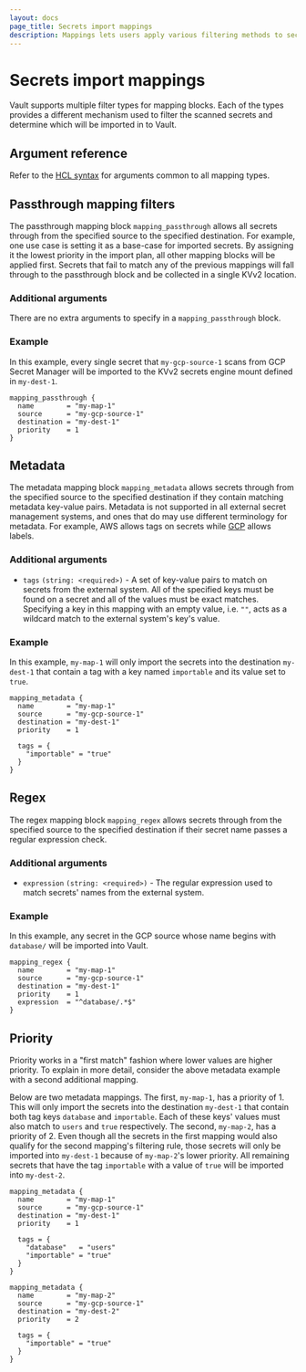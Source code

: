 ```yaml
---
layout: docs
page_title: Secrets import mappings
description: Mappings lets users apply various filtering methods to secrets being imported in to Vault.
---
```


# Secrets import mappings

Vault supports multiple filter types for mapping blocks. Each of the types provides a different mechanism
used to filter the scanned secrets and determine which will be imported in to Vault.


## Argument reference

Refer to the [HCL syntax](/vault/docs/import#hcl-syntax-2) for arguments common to all mapping types.

## Passthrough mapping filters

The passthrough mapping block `mapping_passthrough` allows all secrets through from the specified source to the
specified destination. For example, one use case is setting it as a base-case for imported secrets. By assigning
it the lowest priority in the import plan, all other mapping blocks will be applied first. Secrets that fail
to match any of the previous mappings will fall through to the passthrough block and be collected in a single
KVv2 location.

### Additional arguments

There are no extra arguments to specify in a `mapping_passthrough` block.

### Example

In this example, every single secret that `my-gcp-source-1` scans from GCP Secret Manager will be imported
to the KVv2 secrets engine mount defined in `my-dest-1`.

```hcl
mapping_passthrough {
  name        = "my-map-1"
  source      = "my-gcp-source-1"
  destination = "my-dest-1"
  priority    = 1
}
```

## Metadata

The metadata mapping block `mapping_metadata` allows secrets through from the specified source to the specified
destination if they contain matching metadata key-value pairs. Metadata is not supported in all external secret
management systems, and ones that do may use different terminology for metadata. For example, AWS allows tags
on secrets while [GCP](/vault/docs/import/gcpsm) allows labels.

### Additional arguments

* `tags` `(string: <required>)` - A set of key-value pairs to match on secrets from the external system. All of the specified
keys must be found on a secret and all of the values must be exact matches. Specifying a key in this mapping with
an empty value, i.e. `""`, acts as a wildcard match to the external system's key's value.

### Example

In this example, `my-map-1` will only import the secrets into the destination `my-dest-1` that contain a tag with
a key named `importable` and its value set to `true`. 

```hcl
mapping_metadata {
  name        = "my-map-1"
  source      = "my-gcp-source-1"
  destination = "my-dest-1"
  priority    = 1

  tags = {
    "importable" = "true"
  }
}
```

## Regex

The regex mapping block `mapping_regex` allows secrets through from the specified source to the specified
destination if their secret name passes a regular expression check.

### Additional arguments

* `expression` `(string: <required>)` - The regular expression used to match secrets' names from the external system.

### Example

In this example, any secret in the GCP source whose name begins with `database/` will be imported into Vault.

```hcl
mapping_regex {
  name        = "my-map-1"
  source      = "my-gcp-source-1"
  destination = "my-dest-1"
  priority    = 1
  expression  = "^database/.*$"
}
```

## Priority

Priority works in a "first match" fashion where lower values are higher priority. To explain in more detail,
consider the above metadata example with a second additional mapping.

Below are two metadata mappings. The first, `my-map-1`, has a priority of 1. This will only import the secrets
into the destination `my-dest-1` that contain both tag keys `database` and `importable`. Each of these keys' values
must also match to `users` and `true` respectively. The second, `my-map-2`, has a priority of 2. Even though all
the secrets in the first mapping would also qualify for the second mapping's filtering rule, those secrets will only
be imported into `my-dest-1` because of `my-map-2`'s lower priority. All remaining secrets that have the tag
`importable` with a value of `true` will be imported into `my-dest-2`. 

```hcl
mapping_metadata {
  name        = "my-map-1"
  source      = "my-gcp-source-1"
  destination = "my-dest-1"
  priority    = 1

  tags = {
    "database"   = "users"
    "importable" = "true"
  }
}

mapping_metadata {
  name        = "my-map-2"
  source      = "my-gcp-source-1"
  destination = "my-dest-2"
  priority    = 2

  tags = {
    "importable" = "true"
  }
}
```
